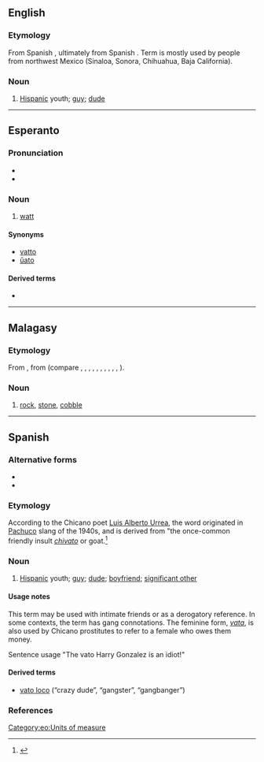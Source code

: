 ==English==

===Etymology===
From Spanish {{l|es|vato}}, ultimately from Spanish {{l|es|chivato}}. Term is mostly used by people from northwest Mexico (Sinaloa, Sonora, Chihuahua, Baja California).

===Noun===
{{en-noun}}

# {{lb|en|Chicano|slang}} [[Hispanic]] youth; [[guy]]; [[dude]]

----

==Esperanto==
{{wikipedia|lang=eo}}

===Pronunciation===
* {{IPA|/ˈvato/|lang=eo}}
* {{hyphenation|va|to|lang=eo}}

===Noun===
{{eo-head}}

# [[watt]]

====Synonyms====
* [[vatto]]
* [[ŭato]]

====Derived terms====
* {{l|eo|kilovato}}

[[Category:eo:Units of measure]]

----

==Malagasy==

===Etymology===
From {{etyl|poz-pro|mg}}, from {{etyl|map-pro|mg}} (compare {{cog|ceb|bato}}, {{cog|fj|vatu}}, {{cog|haw|haku}}, {{cog|hil|bato}}, {{cog|ilo|bato}}, {{cog|id|batu}}, {{cog|pam|batu}}, {{cog|ms|batu}}, {{cog|mi|whatu}}, {{cog|su|batu}}, {{cog|tl|bato}}).

===Noun===
{{head|mg|noun}}

# [[rock]], [[stone]], [[cobble]]

----

==Spanish==

===Alternative forms===
* {{l|es|bato}}
* {{l|es|jato}}

===Etymology===
According to the Chicano poet [[w:Luis Alberto Urrea|Luis Alberto Urrea]], the word originated in [[w:Pachuco|Pachuco]] slang of the 1940s, and is derived from "the once-common friendly insult ''[[chivato]]'' or goat.<ref>{{cite-book
|last=Urrea
|first=Luis Alberto
|authorlink=
|coauthors=José Galvez, photographer
|title=Vatos
|publisher=Cinco Puntos Press
|date=2000
|location=El Paso
|pages=
|url=
|doi=
|isbn=0-938317-52-0}}</ref>

===Noun===
{{es-noun|m|f=vata}}

# {{lb|es|Chicano|slang}} [[Hispanic]] youth; [[guy]]; [[dude]]; [[boyfriend]]; [[significant other]]

====Usage notes====
This term may be used with intimate friends or as a derogatory reference. In some contexts, the term has gang connotations. The feminine form, ''[[vata]]'', is also used by Chicano prostitutes to refer to a female who owes them money.

Sentence usage
"The vato Harry Gonzalez is an idiot!"

====Derived terms====
* [[vato loco]] (“crazy dude”, “gangster”, “gangbanger”)

===References===
<references />
